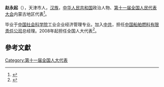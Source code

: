 '''赵永起'''（{{bd|1960年||}}），天津市人，[[汉族|汉族]]，[[中华人民共和国|中华人民共和国]]政治人物、[[第十一届全国人民代表大会|第十一届全国人民代表大会]]内蒙古地区代表<ref>{{cite web|author=新华网|title=第十一届全国人大代表|url=http://news.xinhuanet.com/ziliao/2008-03/03/content_7708230.htm?node=36628|publisher=新华网|accessdate=2014-01-07|archive-date=2014-01-10|archive-url=https://web.archive.org/web/20140110211415/http://news.xinhuanet.com/ziliao/2008-03/03/content_7708230.htm?node=36628|dead-url=no}}</ref>。

毕业于[[中国社会科学院|中国社会科学院]]工业企业经济管理专业。加入[[中共|中共]]，担任[[中国船舶燃料有限责任公司|中国船舶燃料有限责任公司]]总经理。2008年起担任全国人大代表<ref>{{cite news|title=全国人大代表信息-赵永起|url=http://210.82.31.1:8084/delegate/viewDelegate.action?dbid=110330|accessdate=2013-04-05|newspaper=全国人大网|archive-url=https://web.archive.org/web/20140222012535/http://www.npc.gov.cn/delegate/viewDelegate.action?dbid=110330|archive-date=2014-02-22|dead-url=yes}}</ref>。

==參考文獻==
{{reflist}}
[[Category:第十一届全国人大代表|Category:第十一届全国人大代表]]